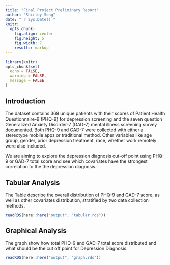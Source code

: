 ```yaml
---
title: "Final Project Preliminary Report"
author: "Shirley Song"
date: "`r Sys.Date()`"
knitr:
  opts_chunk:
    fig.align: center
    fig.height: 5
    fig.width: 7
    results: markup
---
```


```r
library(knitr)
opts_chunk$set(
  echo = FALSE,  
  warning = FALSE, 
  message = FALSE
)
```

## Introduction

The dataset contains 369 unique patients with their scores of Patient Health Questionnaire-9 (PHQ-9) for depression screening and the seven question Generalized Anxiety Disorder-7 (GAD-7) mental illness screening survey documented. Both PHQ-9 and GAD-7 were collected with either a stereotype mobile apps or traditional method. Other variables like age group, gender, prior depression treatment, race, whether work remotely were also included.

We are aiming to explore the depression diagnosis cut-off point using PHQ-9 or GAD-7 total score and see which covariates have the strongest correlation to the the depression diagnosis.

## Tabular Analysis

The Table describe the overall distribution of PHQ-9 and GAD-7 score, as well as other covariates distribution, stratified by two data collection methods.

```r
readRDS(here::here("output", "tabular.rds"))
```

## Graphical Analysis

The graph show how total PHQ-9 and GAD-7 total score distributed and what should be the cut off point for Depression Diagnosis.

```r
readRDS(here::here("output", "graph.rds"))
```
